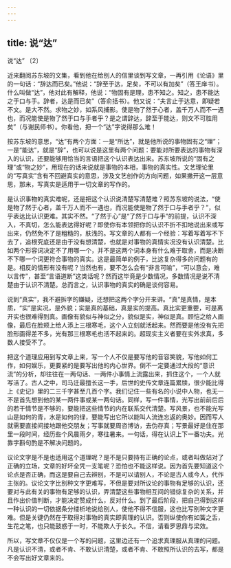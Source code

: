 ```yaml
---
---
---
```

title: 说“达”
---




说“达” 〔2〕



近来翻阅苏东坡的文集，看到他在给别人的信里谈到写文章，一再引用《论语》里的一句话：“辞达而已矣。”他说：“辞至于达，足矣，不可以有加矣”（答王庠书）。什么叫做“达”，他对此有解释，他说：“物固有是理，患不知之。知之，患不能达之于口与手。辞者，达是而已矣”（答俞括书）。他又说：“夫言止于达意，即疑若不文。是大不然。求物之妙，如系风捕影。使是物了然于心者，盖千万人而不一遇也，而况能使是物了然于口与手者乎？是之谓辞达，辞至于能达，则文不可胜用矣”（与谢民师书）。你看他，把一个“达”字说得那么难！

按苏东坡的意思，“达”有两个方面：一是“所达”，就是他所说的事物固有之“理”；一是“能达”，就是“辞”，也可以说是这里有两个问题：要能对所要表达的事物有深入的认识，还要能够用恰当的言语把这个认识表达出来。苏东坡所说的“固有之理”或“物之妙”，用现在的话来说就是事物的本相，事物的真实性。文艺理论里的“写真实”含有不回避真实的意思，涉及文艺创作的方向问题，如果撇开这一层意思，那末，写真实是适用于一切文章的写作的。

是认识事物的真实难呢，还是把这个认识说清楚写清楚难？照苏东坡的说法，“使是物了然于心者，盖千万人而不一遇也，而况能使是物了然于口与手者乎？”，似乎表达比认识更难。其实不然。“了然于心”是“了然于口与手”的前提，认识不深入，不真切，怎么能表达得好呢？即使你有本领把你的认识不折不扣地说出来或写出来，仍然免不了是粗糙的，肤浅的。写文章的人都有一个经验：写着写着写不下去了，追根究底还是由于没有想清楚，也就是对事物的真情实况没有认识清楚。比如两个形容词决定不了用哪一个，并不是这两个词本身有什么难于取舍，而是决断不下哪一个词更符合事物的真实。这是最简单的例子，比这复杂得多的问题有的是。相反的情形有没有呢？当然也有，要不怎么会有“非言可喻”，“可以意会，难以言传”，甚至“言语道断”这类话呢？然而这毕竟是少数情况，多数情况是说不清楚由于认识不清楚。总而言之，认识事物的真实的确是谈何容易。

说到“真实”，我不避拆字的嫌疑，还想把这两个字分开来讲。“真”是真情，是本质，“实”是实况，是外貌；实是真的基础，真是实的提高。真比实更重要，可是离开实也很难得到真。画像有貌似与神似之分，貌似是实，神似是真。顾恺之给人画像，最后在脸颊上给人添上三根寒毛，这个人立刻就活起来。然而要是他没有先把脸形画得差不多，光有那三根寒毛也活不起来的。超现实主义者要在实外求真，多数人接受不了。

把这个道理应用到写文章上来，写一个人不仅是要写他的音容笑貌，写他如何工作，如何娱乐，更要紧的是要写出他的内心世界。倒不一定要通过大段的“意识流”的分析，却往往在一两句话、一两件小事情上流露出来，抓住这个，一个人就写活了。古人之中，司马迁最擅长这一手，后世的史传文章连篇累牍，很少能比得上《史记》里的二三千字甚至几百个字。我们记住一些有名的小说中人物，也无一不是首先想到他的某一两件事或某一两句话。同样，写一件事情，光写出前前后后的若干情节是不够的，要能把这些情节的内在联系交代清楚。写风景，也不能光写山是如何的青，水是如何的绿，要能写出它所以能叫人流连忘返的奥妙。因而写人就需要直接间接地跟他交朋友；写事就要周咨博访，去伪存真；写景最好是住在那里一段时间，经历些个风晨雨夕，寒往暑来。一句话，得在认识上下一番功夫。光靠字斟句酌是不解决问题的。

议论文字是不是也适用这个道理呢？是不是只要持有正确的论点，或者叫做站对了正确的立场，文章的好坏全凭一支笔呢？恐怕也不能这样说。因为首先要知道这个论点是否正确，而这是要自己去辨别，不是可以请别人，不论是古人或今人，代作主张的。议论文字比别种文字更难写，不但是要对所议论的事物有足够的认识，还要对与此有关的事物有足够的认识，弄清楚这些事物相互间的错综复杂的关系，并且作出价值判断，才能决定赞成什么，反对什么。到了最后阶段，把自己得到这样一种认识的一切依据条分缕析地说给别人，使他不得不信服，这也比写别种文字更难。但是关键仍然在于取得对事物的真实即真理的认识。否则纵使你有如簧之舌，生花之笔，也只能鼓惑于一时，不能欺人于长久。不信，请看罗思鼎与梁效。

所以，写文章不仅仅是一个写的问题，这里边还有一个追求真理服从真理的问题。凡是认识不清，或者不肯、不敢认识清楚，或者不肯、不敢照所认识的去写，都是不会写出好文章来的。